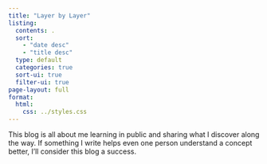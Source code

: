 ```yaml
---
title: "Layer by Layer"
listing:
  contents: .
  sort:
    - "date desc"
    - "title desc"
  type: default
  categories: true
  sort-ui: true
  filter-ui: true
page-layout: full
format:
  html:
    css: ../styles.css
---
```


This blog is all about me learning in public and sharing what I discover along the way. If something I write helps even one person understand a concept better, I'll consider this blog a success.